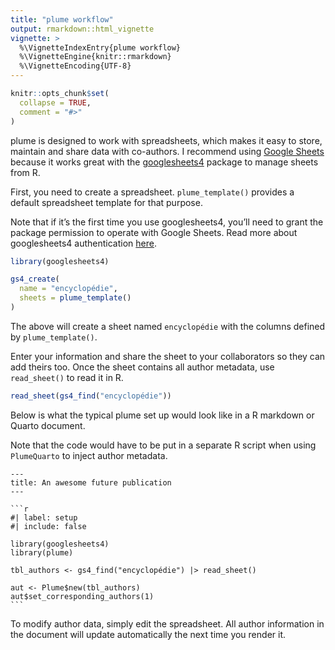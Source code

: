 ```yaml
---
title: "plume workflow"
output: rmarkdown::html_vignette
vignette: >
  %\VignetteIndexEntry{plume workflow}
  %\VignetteEngine{knitr::rmarkdown}
  %\VignetteEncoding{UTF-8}
---
```


```r
knitr::opts_chunk$set(
  collapse = TRUE,
  comment = "#>"
)
```

plume is designed to work with spreadsheets, which makes it easy to store, maintain and share data with co-authors. I recommend using [Google Sheets](https://docs.google.com/spreadsheets/) because it works great with the [googlesheets4](https://googlesheets4.tidyverse.org) package to manage sheets from R.

First, you need to create a spreadsheet. `plume_template()` provides a default spreadsheet template for that purpose.

Note that if it's the first time you use googlesheets4, you'll need to grant the package permission to operate with Google Sheets. Read more about googlesheets4 authentication [here](https://googlesheets4.tidyverse.org/reference/gs4_auth.html).

```r
library(googlesheets4)

gs4_create(
  name = "encyclopédie",
  sheets = plume_template()
)
```

The above will create a sheet named `encyclopédie` with the columns defined by `plume_template()`.

Enter your information and share the sheet to your collaborators so they can add theirs too. Once the sheet contains all author metadata, use `read_sheet()` to read it in R.

```r
read_sheet(gs4_find("encyclopédie"))
```

Below is what the typical plume set up would look like in a R markdown or Quarto document.

Note that the code would have to be put in a separate R script when using `PlumeQuarto` to inject author metadata.

````verbatim
---
title: An awesome future publication
---
  
```r
#| label: setup
#| include: false

library(googlesheets4)
library(plume)

tbl_authors <- gs4_find("encyclopédie") |> read_sheet()

aut <- Plume$new(tbl_authors)
aut$set_corresponding_authors(1)
```
````

To modify author data, simply edit the spreadsheet. All author information in the document will update automatically the next time you render it.
